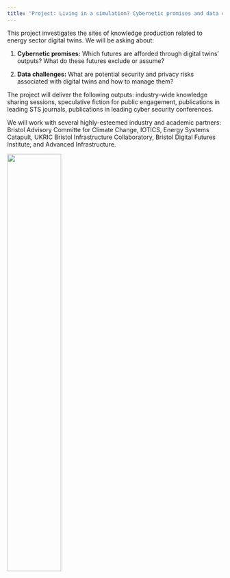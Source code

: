 ```yaml
---
title: "Project: Living in a simulation? Cybernetic promises and data challenges of digital twins to decarbonise energy systems"
---
```

This project investigates the sites of knowledge production related to energy sector digital twins. We will be asking about:

1. **Cybernetic promises:** Which futures are afforded through digital twins’ outputs? What do these futures exclude or assume? 

2. **Data challenges:** What are potential security and privacy risks associated with digital twins and how to manage them? 

The project will deliver the following outputs: industry-wide knowledge sharing sessions, speculative fiction for public engagement, publications in leading STS journals, publications in leading cyber security conferences.

We will work with several highly-esteemed industry and academic partners:  Bristol Advisory Committe for Climate Change, IOTICS, Energy Systems Catapult, UKRIC Bristol Infrastructure Collaboratory, Bristol Digital Futures Institute, and  Advanced Infrastructure.

![](windmill.png){fig-align="centre"  width=50%}


